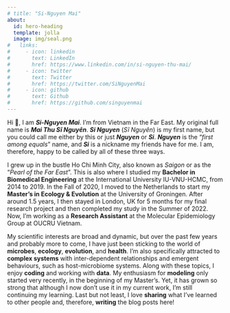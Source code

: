 ```yaml
---
# title: "Si-Nguyen Mai"
about:
  id: hero-heading
  template: jolla
  image: img/seal.png
#   links:
#     - icon: linkedin
#       text: LinkedIn
#       href: https://www.linkedin.com/in/si-nguyen-thu-mai/
#     - icon: twitter
#       text: Twitter
#       href: https://twitter.com/SiNguyenMai
#     - icon: github
#       text: Github
#       href: https://github.com/singuyenmai
---
```

<!-- Thanks for your interest in getting to know more about me. :) -->
:::{#hero-heading}
:::

Hi 👋, I am **_Si-Nguyen Mai_**. I'm from Vietnam in the Far East. My original full name is **_Mai Thu Sĩ Nguyên_**. **_Si Nguyen_** (_Sĩ Nguyên_) is my first name, but you could call me either by this or just **_Nguyen_** or **_Si_**. **_Nguyen_** is the "_first among equals_" name, and **_Si_** is a nickname my friends have for me. I am, therefore, happy to be called by all of these three ways.

I grew up in the bustle Ho Chi Minh City, also known as _Saigon_ or as the "_Pearl of the Far East_”. This is also where I studied my **Bachelor in Biomedical Engineering** at the International University IU-VNU-HCMC, from 2014 to 2019. In the Fall of 2020, I moved to the Netherlands to start my **Master's in Ecology & Evolution** at the University of Groningen. After around 1.5 years, I then stayed in London, UK for 5 months for my final research project and then completed my study in the Summer of 2022. Now, I'm working as a **Research Assistant** at the Molecular Epidemiology Group at OUCRU Vietnam.

My scientific interests are broad and dynamic, but over the past few years and probably more to come, I have just been sticking to the world of **microbes**, **ecology**, **evolution**, and **health**. I'm also specifically attracted to **complex systems** with inter-dependent relationships and emergent behaviours, such as host-microbiome systems. Along with these topics, I enjoy **coding** and working with **data**. My enthusiasm for **modeling** only started very recently, in the beginning of my Master's. Yet, it has grown so strong that although I now don't use it in my current work, I'm still continuing my learning. Last but not least, I love **sharing** what I've learned to other people and, therefore, **writing** the blog posts here! 

<!-- I grew up in the bustle Ho Chi Minh City, also known as Saigon or as the *“Pearl of the Far East”*. This is also where I studied my Bachelor in Biomedical Engineering at the International University IU-VNU-HCMC, from 2014 to 2019, and where I took my first steps in scientific research. 

The first research group I joined was the Biomolecular Engineering group at the university. There, I studied the growth of mammalian cells on engineered proteins and I was also familiarized with managing a Cell Culture Laboratory. However, as my interest for programming and data analysis has grown a lot later on, I decided to change my path to the Bioinformatics area. So my Bachelor's thesis was on cancer epigenomics, studied through analyzing epigenomic and transcriptomic data. And for my internship, I did a project in bacterial evolutionary genomics at OUCRU Vietnam. It was since this internship, that I became very attracted to evolution and the microbial world. 

Following my interests, in 2020, I enrolled in the Master's programme in Ecology & Evolution at the University of Groningen. Right from the early days, my classes were enriched with theoretical research and mathematical/computational modeling, and I, was immediately **enchanted* by their beauty. 

My interest in microbes was also nurtured. Most of my time then was spent for questions in ecology and evolution of microbial communities. My first research project was on the impact of metabolic flexibility on diversity and stability of microbial communities, while the second one was on controlling the infectious communities with reinforcement learning. 

Certainly, there were mathematical models in both of these projects, and they were from both top-down (with general Lotka-Volterra model) and bottom-up (with genome-scaled metabolic models) approaches. My modeling toolbox was also a little bit extended through the Biological Modeling courses, in which I was introduced to a variety of modeling approaches, such as stochastic and agent-based modeling. All of these have been the source of inspiration for my blog posts here. -->
